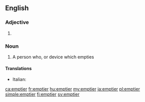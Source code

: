 ==English==

===Adjective===
{{head|en|adjective comparative form}}

# {{en-comparative of|empty}}

===Noun===
{{en-noun}}

# A person who, or device which empties

====Translations====
{{trans-top}}
{{trans-mid}}
* Italian: {{t|it|vuotatore|m}}
{{trans-bottom}}

[[ca:emptier]]
[[fr:emptier]]
[[hu:emptier]]
[[my:emptier]]
[[ja:emptier]]
[[pl:emptier]]
[[simple:emptier]]
[[fi:emptier]]
[[sv:emptier]]
